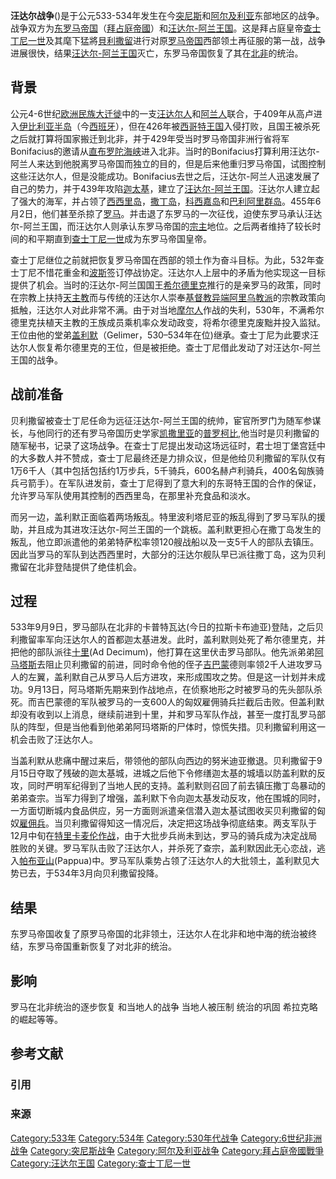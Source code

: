 {{Infobox Military Conflict
|conflict=汪达尔战争
|image=Vandalic War campaign map-zh.svg
|caption=汪达尔战争地图
|date=公元533年–534年
|place=今[[突尼斯|突尼斯]]
|casus=
|result=[[东罗马帝国|东罗马帝国]] 获胜, [[汪达尔-阿兰王国|汪达尔-阿兰王国]]灭亡，东罗马帝国获得原[[罗马帝国|罗马帝国]][[阿非利加行省|阿非利加行省]]
|combatant1=[[东罗马帝国|东罗马帝国]]
|combatant2=[[汪达尔-阿兰王国|汪达尔-阿兰王国]]
|commander1=[[贝利撒留|贝利撒留]]
|commander2=[[盖利默|盖利默]]
|strength1=10,000 步兵<br>5,000 骑兵
|strength2=大约30,000, 大部分为骑兵
|casualties1=
|casualties2=
|notes=
}}

'''汪达尔战争'''({{lang-en|Vandalic Wars}})是于公元533-534年发生在今[[突尼斯|突尼斯]]和[[阿尔及利亚|阿尔及利亚]]东部地区的战争。战争双方为[[东罗马帝国|东罗马帝国]]（[[拜占庭帝國|拜占庭帝國]]）和[[汪达尔-阿兰王国|汪达尔-阿兰王国]]。这是拜占庭皇帝[[查士丁尼一世|查士丁尼一世]]及其麾下猛將[[貝利撒留|貝利撒留]]进行对原[[罗马帝国|罗马帝国]]西部领土再征服的第一战，战争进展很快，结果[[汪达尔-阿兰王国|汪达尔-阿兰王国]]灭亡，东罗马帝国恢复了其在[[北非|北非]]的统治。

==背景==
公元4-6世纪[[欧洲|欧洲]][[民族大迁徙|民族大迁徙]]中的一支[[汪达尔人|汪达尔人]]和[[阿兰人|阿兰人]]联合，于409年从高卢进入[[伊比利亚半岛|伊比利亚半岛]]（今[[西班牙|西班牙]]），但在426年被[[西哥特王国|西哥特王国]]入侵打败，且国王被杀死之后就打算将国家搬迁到北非，并于429年受当时罗马帝国非洲行省将军Bonifacius的邀请从[[直布罗陀海峡|直布罗陀海峡]]进入北非。当时的Bonifacius打算利用汪达尔-阿兰人来达到他脱离罗马帝国而独立的目的，但是后来他重归罗马帝国，试图控制这些汪达尔人，但是没能成功。Bonifacius去世之后，汪达尔-阿兰人迅速发展了自己的势力，并于439年攻陷[[迦太基|迦太基]]，建立了[[汪达尔-阿兰王国|汪达尔-阿兰王国]]。汪达尔人建立起了强大的海军，并占领了[[西西里岛|西西里岛]]，[[撒丁岛|撒丁岛]]，[[科西嘉岛|科西嘉岛]]和[[巴利阿里群岛|巴利阿里群岛]]。455年6月2日，他们甚至杀掠了[[罗马|罗马]]。并击退了东罗马的一次征伐，迫使东罗马承认汪达尔-阿兰王国，而汪达尔人则承认东罗马帝国的[[宗主|宗主]]地位。之后两者维持了较长时间的和平期直到[[查士丁尼一世|查士丁尼一世]]成为东罗马帝国皇帝。

查士丁尼继位之前就把恢复罗马帝国在西部的领土作为奋斗目标。为此，532年查士丁尼不惜花重金和[[萨珊王朝|波斯]]签订停战协定。汪达尔人上层中的矛盾为他实现这一目标提供了机会。当时的汪达尔-阿兰国国王[[希尔德里克|希尔德里克]]推行的是亲罗马的政策，同时在宗教上扶持[[天主教|天主教]]而与传统的汪达尔人崇奉[[基督教|基督教]][[异端|异端]][[阿里乌教派|阿里乌教派]]的宗教政策向抵触，汪达尔人对此非常不满。由于对当地[[摩尔人|摩尔人]]作战的失利，530年，不满希尔德里克扶植天主教的王族成员乘机率众发动政变，将希尔德里克废黜并投入监狱。王位由他的堂弟[[盖利默|盖利默]]（Gelimer，530–534年在位)继承。查士丁尼为此要求汪达尔人恢复希尔德里克的王位，但是被拒绝。查士丁尼借此发动了对汪达尔-阿兰王国的战争。

==战前准备==
贝利撒留被查士丁尼任命为远征汪达尔-阿兰王国的统帅，宦官所罗门为随军参谋长，与他同行的还有罗马帝国历史学家[[凯撒利亚|凯撒里亚]]的[[普罗柯比|普罗柯比]],他当时是贝利撒留的随军秘书，记录了这场战争。在查士丁尼提出发动这场远征时，君士坦丁堡宫廷中的大多数人并不赞成，查士丁尼最终还是力排众议，但是他给贝利撒留的军队仅有1万6千人（其中包括包括约1万步兵，5千骑兵，600名赫卢利骑兵，400名匈族骑兵弓箭手）。在军队进发前，查士丁尼得到了意大利的东哥特王国的合作的保证，允许罗马军队使用其控制的西西里岛，在那里补充食品和淡水。

而另一边，盖利默正面临着两场叛乱。特里波利塔尼亚的叛乱得到了罗马军队的援助，并且成为其进攻汪达尔-阿兰王国的一个跳板。盖利默更担心在撒丁岛发生的叛乱，他立即派遣他的弟弟特萨松率领120艘战船以及一支5千人的部队去镇压。因此当罗马的军队到达西西里时，大部分的汪达尔舰队早已派往撒丁岛，这为贝利撒留在北非登陆提供了绝佳机会。

==过程==
533年9月9日，罗马部队在北非的卡普特瓦达(今日的拉斯卡布迪亚)登陆，之后贝利撒留率军向汪达尔人的首都迦太基进发。此时，盖利默则处死了希尔德里克，并把他的部队派往[[十里|十里]](Ad Decimum)，他打算在这里伏击罗马部队。他先派弟弟[[阿马塔斯|阿马塔斯]]去阻止贝利撒留的前进，同时命令他的侄子[[吉巴蒙|吉巴蒙]]德则率领2千人进攻罗马人的左翼，盖利默自己从罗马人后方进攻，来形成围攻之势。但是这一计划并未成功。9月13日，阿马塔斯先期来到作战地点，在侦察地形之时被罗马的先头部队杀死。而吉巴蒙德的军队被罗马的一支600人的匈奴雇佣骑兵拦截后击败。但盖利默却没有收到以上消息，继续前进到十里，并和罗马军队作战，甚至一度打乱罗马部队的阵型，但是当他看到他弟弟阿玛塔斯的尸体时，惊慌失措。贝利撒留利用这一机会击败了汪达尔人。

当盖利默从悲痛中醒过来后，带领他的部队向西边的努米迪亚撤退。贝利撒留于9月15日夺取了残破的迦太基城，进城之后他下令修缮迦太基的城墙以防盖利默的反攻，同时严明军纪得到了当地人民的支持。盖利默则召回了前去镇压撒丁岛暴动的弟弟查宗。当军力得到了增强，盖利默下令向迦太基发动反攻，他在围城的同时，一方面切断城内食品供应，另一方面则派遣亲信潜入迦太基试图收买贝利撒留的匈奴[[雇佣兵|雇佣兵]]。当贝利撒留得知这一情况后，决定把这场战争彻底结束。两支军队于12月中旬在[[特里卡麦伦|特里卡麦伦]][[作战|作战]]，由于大批步兵尚未到达，罗马的骑兵成为决定战局胜败的关键。罗马军队击败了汪达尔人，并杀死了查宗，盖利默因此无心恋战，逃入[[帕布亚山|帕布亚山]](Pappua)中。罗马军队乘势占领了汪达尔人的大批领土，盖利默见大势已去，于534年3月向贝利撒留投降。

==结果==
东罗马帝国收复了原罗马帝国的北非领土，汪达尔人在北非和地中海的统治被终结，东罗马帝国重新恢复了对北非的统治。

==影响==
罗马在北非统治的逐步恢复 和当地人的战争 当地人被压制 统治的巩固 希拉克略的崛起等等。

== 参考文献 ==
=== 引用 ===
{{Reflist}}

=== 来源 ===

[[Category:533年|Category:533年]]
[[Category:534年|Category:534年]]
[[Category:530年代战争|Category:530年代战争]]
[[Category:6世纪非洲战争|Category:6世纪非洲战争]]
[[Category:突尼斯战争|Category:突尼斯战争]]
[[Category:阿尔及利亚战争|Category:阿尔及利亚战争]]
[[Category:拜占庭帝國戰爭|Category:拜占庭帝國戰爭]]
[[Category:汪达尔王国|Category:汪达尔王国]]
[[Category:查士丁尼一世|Category:查士丁尼一世]]